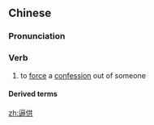 ==Chinese==
{{zh-forms}}

===Pronunciation===
{{zh-pron
|m=bīgòng
|c=bik1 gung1
|cat=v
}}

===Verb===
{{zh-verb}}

# to [[force]] a [[confession]] out of someone

====Derived terms====
{{zh-der|嚴刑逼供:yánxíng bīgòng}}

[[zh:逼供]]